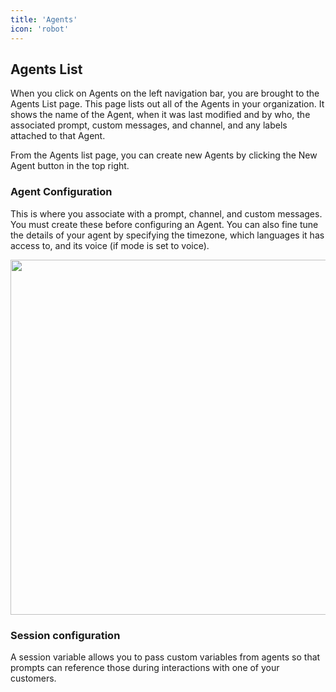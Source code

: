 ```yaml
---
title: 'Agents'
icon: 'robot'
---
```


## Agents List

When you click on Agents on the left navigation bar, you are brought to the Agents List page. This page lists out all of the Agents in your organization. It shows the name of the Agent, when it was last modified and by who, the associated prompt, custom messages, and channel, and any labels attached to that Agent.

From the Agents list page, you can create new Agents by clicking the New Agent button in the top right. 

### Agent Configuration

This is where you associate with a prompt, channel, and custom messages. You must create these before configuring an Agent. You can also fine tune the details of your agent by specifying the timezone, which languages it has access to, and its voice (if mode is set to voice).&#x20;

<img height="568" width="663" src="https://lh7-rt.googleusercontent.com/docsz/AD_4nXfnD1EAn4Zx9_1Y8DLrPPbB4me8ljO8hsNl5lxeaxdIhMA06YIyog3V4iOWaaJfh4ZFPVZs3JSgiAzHLiGKJ2TzivC1Zqc8qnpJGKdmg4QO-FZ4BxJtgRqxcSsMlyaF-RHzeXAC_w?key=JBBxuoVFeIMKcM-ZFwfnG7a5" />

### Session configuration

A session variable allows you to pass custom variables from agents so that prompts can reference those during interactions with one of your customers.
